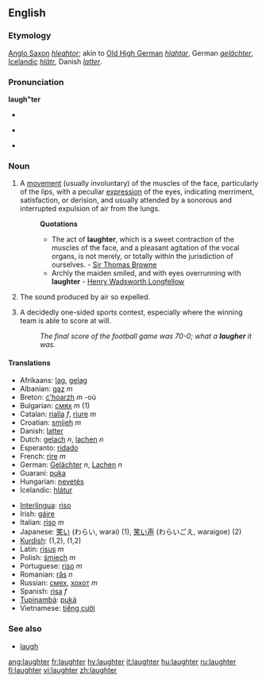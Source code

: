 ==English==

===Etymology===
[[Anglo Saxon]] ''[[hleahtor]]''; akin to [[Old High German]] ''[[hlahtar]]'', German ''[[gelächter]]'', [[Icelandic]] ''[[hlātr]]'', Danish ''[[latter]]''.

===Pronunciation===
'''laugh"ter'''
*{{UK}} {{IPA|/'laːftə/}}
*{{US}} {{IPA|/ˈlæftɚ/}}
*{{audio|en-us-laughter.ogg|Audio (US)}}

===Noun===
{{en-noun|-}}

#A [[movement]] (usually involuntary) of the muscles of the face, particularly of the lips, with a peculiar [[expression]] of the eyes, indicating merriment, satisfaction, or derision, and usually attended by a sonorous and interrupted expulsion of air from the lungs.
#:'''Quotations'''
#:*The act of '''laughter''', which is a sweet contraction of the muscles of the face, and a pleasant agitation of the vocal organs, is not merely, or totally within the jurisdiction of ourselves. - [http://en.wikipedia.org/wiki/Sir_Thomas_Browne Sir Thomas Browne]
#:*Archly the maiden smiled, and with eyes overrunning with '''laughter''' - [http://en2.wikipedia.org/wiki/Henry_Wadsworth_Longfellow Henry Wadsworth Longfellow]
# The sound produced by air so expelled.
# {{slang}} A decidedly one-sided sports contest, especially where the winning team is able to score at will.
#: ''The final score of the football game was 70-0; what a '''laugher''' it was.''

====Translations====
{{rfc-trans}}
{{top}}
*Afrikaans: [[lag]], [[gelag]]
*Albanian: [[gaz]] ''m''
*Breton: [[c'hoarzh]] ''m'' -où
*Bulgarian: [[смях]] ''m'' (1)
*Catalan: [[rialla]] ''f'', [[riure]] ''m''
*Croatian: [[smijeh]] ''m''
*Danish: [[latter]]
*Dutch: [[gelach]] ''n'', [[lachen]] ''n''
*Esperanto: [[ridado]]
*French: [[rire]] ''m''
*German: [[Gelächter]] ''n'', [[Lachen]] ''n''
*Guaraní: [[puka]]
*Hungarian: [[nevetés]]
*Icelandic: [[hlátur]]
{{mid}}
*[[Interlingua]]: [[riso]]
*Irish: [[gáire]]
*Italian: [[riso]] ''m''
*Japanese: [[笑い]] (わらい, warai) (1), [[笑い声]] (わらいごえ, waraigoe) (2)
*[[Kurdish]]: {{trad|ku|ken}} {{m}} (1,2), {{trad|ku|kenîn}} {{f}} (1,2)
*Latin: [[risus]] ''m''
*Polish: [[śmiech]] ''m''
*Portuguese: [[riso]] ''m''
*Romanian: [[râs]] ''n''
*Russian: [[смех]], [[хохот]] ''m''
*Spanish: [[risa]] ''f''
*[[Tupinambá]]: [[puká]]
*Vietnamese: [[tiếng cười]]
{{bottom}}

===See also===
*[[laugh]]

[[ang:laughter]]
[[fr:laughter]]
[[hy:laughter]]
[[it:laughter]]
[[hu:laughter]]
[[ru:laughter]]
[[fi:laughter]]
[[vi:laughter]]
[[zh:laughter]]